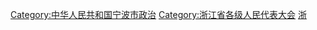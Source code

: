 [[Category:中华人民共和国宁波市政治|Category:中华人民共和国宁波市政治]]
[[Category:浙江省各级人民代表大会|Category:浙江省各级人民代表大会]]
[[Category:设区的市人民代表大会|浙]]